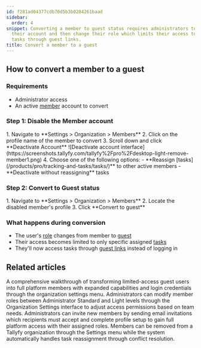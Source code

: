 ```yaml
---
id: f281ad04377cdb70d5b3b0284261baad
sidebar:
  order: 4
snippet: Converting a member to guest status requires administrators to first deactivate
  their account and then change their role which limits their access to only assigned
  tasks through guest links.
title: Convert a member to a guest
---
```



## How to convert a member to a guest

### Requirements
- Administrator access
- An active [member](/products/pro/documenting/members/) account to convert

### Step 1: Disable the Member account

<Steps>
1. Navigate to **Settings > Organization > Members**
2. Click on the profile name of the member to convert
3. Scroll down and click **Deactivate Account**
   ![Deactivate account interface](https://screenshots.tallyfy.com/tallyfy%2Fpro%2Fdesktop-light-remove-member1.png)
4. Choose one of the following options:
   - **Reassign [tasks](/products/pro/tracking-and-tasks/tasks/)** to other active members
   - **Deactivate without reassigning** tasks
</Steps>

### Step 2: Convert to Guest status

<Steps>
1. Navigate to **Settings > Organization > Members**
2. Locate the disabled member's profile
3. Click **Convert to guest**
</Steps>

### What happens during conversion
- The user's [role](/products/pro/documenting/members/how-do-i-manage-member-permissions-in-tallyfy/) changes from member to [guest](/products/pro/documenting/guests/)
- Their access becomes limited to only specific assigned [tasks](/products/pro/tracking-and-tasks/tasks/)
- They'll now access tasks through [guest links](/products/pro/documenting/guests/how-to-find-a-guest-task-link-in-tallyfy/) instead of logging in


## Related articles
<CardGrid>
<LinkTitleCard header="<b>Guests > Convert a guest into a member</b>" href="/products/pro/documenting/guests/convert_guest_into_member/" > A comprehensive walkthrough of transforming limited-access guest users into full platform members with expanded capabilities and login credentials through the organization settings menu. </LinkTitleCard>
<LinkTitleCard header="<b>Members > Change the role of a member</b>" href="/products/pro/documenting/members/how-can-i-change-a-members-role-in-tallyfy/" > Administrators can modify member roles between Administrator Standard and Light levels through the Organization Settings interface to adjust access permissions based on team needs. </LinkTitleCard>
<LinkTitleCard header="<b>Members > Invite and activate members</b>" href="/products/pro/documenting/members/how-to-invite-and-activate-members-on-tallyfy/" > Administrators can invite new members by sending email invitations which recipients must accept and complete profile setup to gain full platform access with their assigned roles. </LinkTitleCard>
<LinkTitleCard header="<b>Org Settings > Remove a member</b>" href="/products/pro/settings/org-settings/how-can-i-remove-a-member-from-my-tallyfy-organization/" > Members can be removed from a Tallyfy organization through the Settings menu while the system automatically handles task reassignment through conflict resolution. </LinkTitleCard>
</CardGrid>